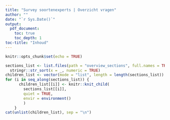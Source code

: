 ```yaml
---
title: "Survey soortenexperts | Overzicht vragen"
author: ""
date: "`r Sys.Date()`"
output: 
  pdf_document:
    toc: true
    toc_depth: 1
toc-title: "Inhoud"
---
```


```r
knitr::opts_chunk$set(echo = TRUE)
```

\newpage

```r
sections_list <- list.files(path = "overview_sections", full.names = TRUE) |> 
  stringr::str_sort(x = _, numeric = TRUE)
children_list <- vector(mode = "list", length = length(sections_list))
for (i in seq_along(sections_list)) {
      children_list[[i]] <- knitr::knit_child(
        sections_list[[i]],
        quiet = TRUE,
        envir = environment()
        )
    }
cat(unlist(children_list), sep = "\n")
```
